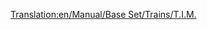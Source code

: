 [[Translation:en/Manual/Base Set/Trains/T.I.M.]]
{{en/Trains|Image=[[File:en/Tim.png]]
|Name="T.I.M."
|Cost=£46,875 ($93.750)
|Speed=241 km/h (150 mph)
|Weight=90 t
|Power=7,000 hp (5.220 kW)
|Annual=£3,374 ($6.748)
|Designed=1984
|Lifespan=25
|Capacity=N/A
|Description=This is a dual-head locomotive, capable of speeds up 64kph faster than the next best, the [[en/Manual/Base Set/Trains/SH "40"]]. There is one faster electric rail locomotive, the [[en/Manual/Base Set/Trains/AsiaStar|"AsiaStar"]].
|Real-life=This is the Transport Tycoon equivalent of the early-model French [http://en.wikipedia.org/wiki/TGV TGV] (Train à Grande Vitesse).
}}